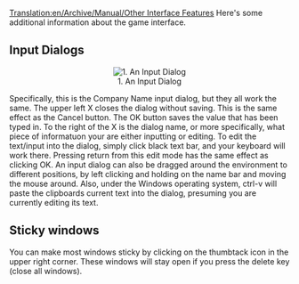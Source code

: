 [[Translation:en/Archive/Manual/Other Interface Features]]
Here's some additional information about the game interface.

==Input Dialogs==
<center>[[File:en/Archive/Manual/Ottdin1.png|center|frame|1. An Input Dialog]]</center>
Specifically, this is the Company Name input dialog, but they all work the same. The upper left X closes the dialog without saving. This is the same effect as the Cancel button. The OK button saves the value that has been typed in. To the right of the X is the dialog name, or more specifically, what piece of informatuon your are either inputting or editing. To edit the text/input into the dialog, simply click black text bar, and your keyboard will work there. Pressing return from this edit mode has the same effect as clicking OK. An input dialog can also be dragged around the environment to different positions, by left clicking and holding on the name bar and moving the mouse around. Also, under the Windows operating system, ctrl-v will paste the clipboards current text into the dialog, presuming you are currently editing its text.

==Sticky windows==
You can make most windows sticky by clicking on the thumbtack icon in the upper right corner. These windows will stay open if you press the delete key (close all windows).